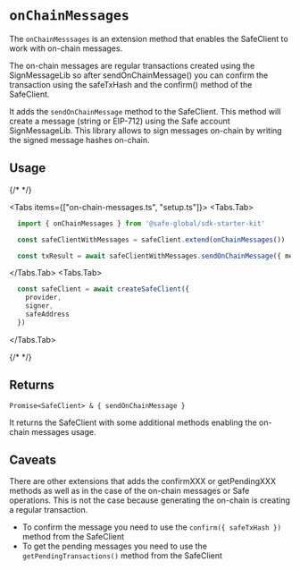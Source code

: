 
# `onChainMessages`

The `onChainMesssages` is an extension method that enables the SafeClient to work with on-chain messages. 

The on-chain messages are regular transactions created using the SignMessageLib so after sendOnChainMessage() you can confirm the transaction using the safeTxHash and the confirm() method of the SafeClient.

It adds the `sendOnChainMessage` method to the SafeClient. This method will create a message (string or EIP-712) using the Safe account SignMessageLib. This library allows to sign messages on-chain by writing the signed message hashes on-chain.

## Usage

{/* <!-- vale off --> */}

<Tabs items={["on-chain-messages.ts", "setup.ts"]}>
  <Tabs.Tab>
  ```typescript 
    import { onChainMessages } from '@safe-global/sdk-starter-kit'

    const safeClientWithMessages = safeClient.extend(onChainMessages())

    const txResult = await safeClientWithMessages.sendOnChainMessage({ message })    
  ```
  </Tabs.Tab>
  <Tabs.Tab>
  ```typescript 
    const safeClient = await createSafeClient({
      provider,
      signer,
      safeAddress
    })
  ```
  </Tabs.Tab>
</Tabs>

{/* <!-- vale on --> */}

## Returns

`Promise<SafeClient> & { sendOnChainMessage }`

It returns the SafeClient with some additional methods enabling the on-chain messages usage.

## Caveats

There are other extensions that adds the confirmXXX or getPendingXXX methods as well as in the case of the on-chain messages or Safe operations. This is not the case because generating the on-chain is creating a regular transaction. 
  - To confirm the message you need to use the `confirm({ safeTxHash })` method from the SafeClient
  - To get the pending messages you need to use the `getPendingTransactions()` method from the SafeClient